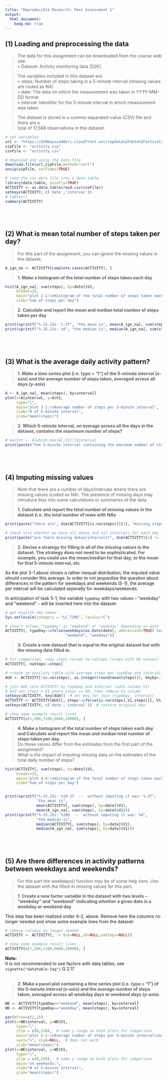 ```yaml
---
title: "Reproducible Research: Peer Assessment 1"
output: 
  html_document:
    keep_md: true
---
```



## (1) Loading and preprocessing the data

> The data for this assignment can be downloaded from the course web site:  
> • Dataset: Activity monitoring data [52K]  
  
> The variables included in this dataset are:  
> • steps: Number of steps taking in a 5-minute interval (missing values are coded as NA)  
> • date: The date on which the measurement was taken in YYYY-MM-DD format  
> • interval: Identifier for the 5-minute interval in which measurement was taken  
 
> The dataset is stored in a comma-separated-value (CSV) file and there are a  
> total of 17,568 observations in this dataset.  
  

```r

# set variables
url <- "https://d396qusza40orc.cloudfront.net/repdata%2Fdata%2Factivity.zip"
zipFile <- "activity.zip"
csvFile <- "activity.csv"

# download and unzip the data file
download.file(url,zipFile,method="curl")
unzip(zipFile, setTimes=TRUE)

# read the csv data file into a data.table
library(data.table, quietly=TRUE)
ACTIVITY <- as.data.table(read.csv(csvFile))
setkeyv(ACTIVITY, c('date','interval'))
# tables()
summary(ACTIVITY)

```


## &nbsp;
## (2) What is mean total number of steps taken per day?

> For this part of the assignment, you can ignore the missing values in the dataset. 

```r

A_ign_na <- ACTIVITY[complete.cases(ACTIVITY), ]

```

     
> **1. Make a histogram of the total number of steps taken each day**

```r

hist(A_ign_na[, sum(steps), by=date]$V1,
     breaks=15,
     main="plot 2-1:\nHistogram of the total number of steps taken each day",
     xlab="Sum of steps per day")

```

> **2. Calculate and report the mean and median total number of steps taken per day**

```r

print(sprintf("%-15.15s: %.2f", "the mean is", mean(A_ign_na[, sum(steps), by=date]$V1)))
print(sprintf("%-15.15s: %d", "the median is", median(A_ign_na[, sum(steps), by=date]$V1)))

```

## &nbsp;
## (3) What is the average daily activity pattern?

> **1. Make a time series plot (i.e. type = "l") of the 5-minute interval (x-axis)
and the average number of steps taken, averaged across all days (y-axis)**

```r

A <- A_ign_na[, mean(steps), by=interval]
plot(x=A$interval, y=A$V1,
     type="l",
     main="plot 3-1:\nAverage number of steps per 5-minute interval",
     xlab="# of 5-minute interval",
     ylab="mean(steps)")

```


> **2. Which 5-minute interval, on average across all the days in the dataset,
contains the maximum number of steps?**

```r

# maxInt <- A[which.max(A[,V1])]$interval
print(paste("the 5-minute interval containing the maximum number of steps is", A[which.max(A[,V1])]$interval))

```

## &nbsp;
## (4) Imputing missing values

> Note that there are a number of days/intervals where there are missing values
(coded as NA). The presence of missing days may introduce bias into some
calculations or summaries of the data.


> **1. Calculate and report the total number of missing values in the dataset
> (i.e. the total number of rows with NAs**

```r

print(paste("there are", dim(ACTIVITY[is.na(steps)])[1], "missing steps (rows with steps=NA)"))

# check also whether we have all dates and all intervals for each day
print(paste("are there missing dates/intervals?", dim(ACTIVITY)[1] != (31+30)*(24*12)))

```

> **2. Devise a strategy for filling in all of the missing values in the dataset. The
> strategy does not need to be sophisticated. For example, you could use
> the mean/median for that day, or the mean for that 5-minute interval, etc**

As the plot 3-1 above shows a rather inequal  distribution, the imputed value 
should consider this average. In order to not jeopardize the
question about differences in the pattern for weekdays and weekends (5-1), the average per interval will be calculated seperatly for weekdays/weekends.

In anticipation of task 5-1, the variable `typeDay` with two values – “weekday” and “weekend” - will be inserted here into the dataset:

```r

# get English day names
Sys.setlocale(category = "LC_TIME", locale="C")

# insert column "typeDay" as "weekend" or "weekday" depending on date
ACTIVITY[, typeDay:=ifelse(weekdays(as.Date(date), abbreviate=TRUE) %in% c("Sat","Sun"),
                           "weekend", "weekday")]

```

> **3. Create a new dataset that is equal to the original dataset but with the
> missing data filled in.**

```r

# for comparison, copy steps column to naSteps (steps with NA values)
ACTIVITY[, naSteps:=steps]

# create an auxilary table with average steps per typeDay and interval (column V1)
AUX <- ACTIVITY[!is.na(steps), as.integer(round(mean(steps))), keyby=.(typeDay,interval)]

# join AUX into ACTIVITY by typeDay and interval (adds column V1)
# and set steps = V1 where steps == NA; then remove V1 column
setkeyv(ACTIVITY, key(AUX))  # set key for join (typeDay, interval)
ACTIVITY <- ACTIVITY[AUX][, steps:=ifelse(is.na(steps),V1,steps)][, V1:=NULL]
setkeyv(ACTIVITY, c('date','interval'))  # restore original key

```
```r

# show some example result lines
ACTIVITY[c(1,500,1100,9800,10000), ]

```



> **4. Make a histogram of the total number of steps taken each day and Calculate
> and report the mean and median total number of steps taken per day.**  
> Do these values differ from the estimates from the first part of the assignment?  
> What is the impact of imputing missing data on the estimates of the total
> daily number of steps?

```r

hist(ACTIVITY[, sum(steps), by=date]$V1,
     breaks=15,
     main="plot 4-4:\nHistogram of the total number of steps taken each day\nimputed NA values",
     xlab="Sum of steps per day")


print(sprintf("%-15.15s: %10.2f  --  without imputing it was: %.2f", 
              "the mean is", 
              mean(ACTIVITY[, sum(steps), by=date]$V1),
              mean(A_ign_na[, sum(steps), by=date]$V1)))
print(sprintf("%-15.15s: %10d  --  without imputing it was: %d", 
              "the median is", 
              median(ACTIVITY[, sum(steps), by=date]$V1),
              median(A_ign_na[, sum(steps), by=date]$V1)))

```



## &nbsp;
## (5) Are there differences in activity patterns between weekdays and weekends?

> For this part the weekdays() function may be of some help here. Use the dataset
> with the filled-in missing values for this part.  

> **1. Create a new factor variable in the dataset with two levels – “weekday”
> and “weekend” indicating whether a given date is a weekday or weekend
> day**

This step has been realized under 4-2, above. Remove here the columns no longer needed and show some example lines from the dataset:

```r

# remove columns no longer needed
ACTIVITY <- ACTIVITY[,`:=`(vE=NULL,vD=NULL,naSteps=NULL)]

# show some example result lines
ACTIVITY[c(1,500,1100,9800,10000), ]

```

**Note:**  
It is not recommended to use factors with data tables, see `vignette("datatable-faq")` Q 2.17  
&nbsp;  


> **2. Make a panel plot containing a time series plot (i.e. type = "l") of the
> 5-minute interval (x-axis) and the average number of steps taken, averaged
> across all weekday days or weekend days (y-axis).**

```r

WE <- ACTIVITY[typeDay=="weekend", mean(steps), by=interval]
WD <- ACTIVITY[typeDay=="weekday", mean(steps), by=interval]

par(mfrow=c(2,1)) 
plot(x=WD$interval, y=WD$V1,
     type="l",
     ylim = c(0,250),  # same y range on both plots for comparison
     main="plot 5-2:\nAverage number of steps per 5-minute interval\non weekdays:",
     xaxt="n", xlab=NULL,  # does not work
     ylab="mean(steps)")
plot(x=WE$interval, y=WE$V1,
     type="l",
     ylim = c(0,250),  # same y range on both plots for comparison
     main="on weekends:",
     xlab="# of 5-minute interval",
     ylab="mean(steps)")

```

